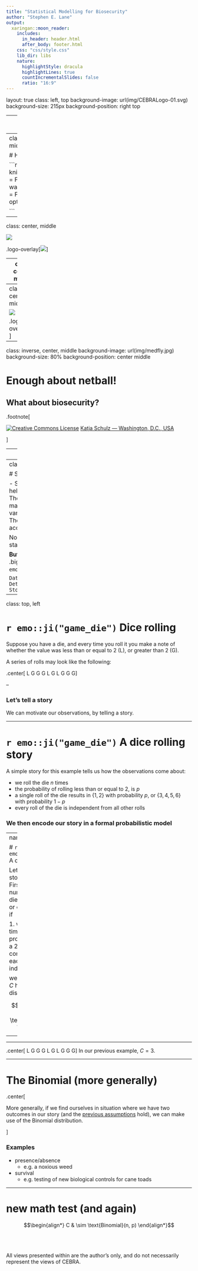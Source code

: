 ```yaml
---
title: "Statistical Modelling for Biosecurity"
author: "Stephen E. Lane"
output:
  xaringan::moon_reader:
    includes:
      in_header: header.html
      after_body: footer.html
    css: "css/style.css"
    lib_dir: libs
    nature:
      highlightStyle: dracula
      highlightLines: true
      countIncrementalSlides: false
      ratio: "16:9"
---
```

layout: true
class: left, top
background-image: url(img/CEBRALogo-01.svg)
background-size: 215px
background-position: right top

---
class: center, middle
background-image: 

![](img/CEBRALogo-01.svg)

.bigr[[http://cebra.unimelb.edu.au/](http://cebra.unimelb.edu.au/)]

<!-- Time-stamp: <2017-09-04 07:25:42 (slane)> -->

---
class: inverse, center, middle
background-image: 

# Here we go!

```r
library(dplyr)
knitr::opts_chunk$set(cache = FALSE, error = FALSE, warning = FALSE,
                      message = FALSE, echo = TRUE)
options(digits = 2)

```

---
class: center, middle

![](img/abilities-vixens-lightning.png)

.logo-overlay[![](img/CEBRALogo-01.svg)]

---
class: center, middle

![](img/score-diff-all.png)

.logo-overlay[![](img/CEBRALogo-01.svg)]

---
class: center, middle

![](img/finals-pred-diffs.png)

.logo-overlay[![](img/CEBRALogo-01.svg)]

---
class: inverse, center, middle
background-image: url(img/medfly.jpg)
background-size: 80%
background-position: center middle

# Enough about netball!

## What about biosecurity?

.footnote[

<a rel="license" href="https://creativecommons.org/licenses/by/2.0/"><img alt="Creative Commons License" style="border-width:0" src="https://i.creativecommons.org/l/by/2.0/80x15.png" /></a> [Katja Schulz &mdash; Washington, D.C., USA](https://www.flickr.com/photos/treegrow/8543655858/)

]

---
class: top, left

# Models

- We all use models
- Models demand assumptions
- Assumptions should be checked
- Deviations should be accommodated

---
class: top, left

# Statistical models

- Statistical models help account for:
    - The assumptions we make;
    - The variations we see;
    - The deviations we accommodate.

Not everyone uses statistical models

**But they should!**  .bigr[`r emo::ji("thinking")`]

`Data = Deterministic + Stochastic`

---
class: top, left

# `r emo::ji("game_die")` Dice rolling

Suppose you have a die, and every time you roll it you make a note of whether the value was less than or equal to 2 (L), or greater than 2 (G).

A series of rolls may look like the following:

.center[
L  G  G  G  L  G  L  G  G  G
]

--

### Let's tell a story

We can motivate our observations, by telling a story.

---

# `r emo::ji("game_die")` A dice rolling story

A simple story for this example tells us how the observations come about:

- we roll the die $n$ times
- the probability of rolling less than or equal to 2, is $p$
- a single roll of the die results in $\{1, 2\}$ with probability $p$, or $\{3, 4, 5, 6\}$ with probability $1-p$
- every roll of the die is independent from all other rolls

### We then encode our story in a formal probabilistic model

---
name: dice-model

# `r emo::ji("game_die")` A dice rolling model

Let's translate our story into a model. First, let $C$ be the number of times the die shows less than or equal to 2. Then, if

1. we roll the die $n$ times;
2. the probability of rolling a 2 or less is a constant, $p$; and
3. each of the rolls is independent

we may assume that $C$ has a Binomial distribution:

$$\begin{align*}
C & \sim \text{Binomial}(n, p)
\end{align*}$$

--

<hr>
.center[
L  G  G  G  L  G  L  G  G  G
]
In our previous example, $C=3$.

---

# The Binomial (more generally)

.center[

More generally, if we find ourselves in situation where we have two outcomes in our story (and the [previous assumptions](#dice-model) hold), we can make use of the Binomial distribution.

]

### Examples

- presence/absence
    - e.g. a noxious weed
- survival
    - e.g. testing of new biological controls for cane toads

---

# new math test (and again)

$$\begin{align*}
C & \sim \text{Binomial}(n, p)
\end{align*}$$

<p>
  <br><br><br>
  All views presented within are the author's only, and do not necessarily represent the views of CEBRA.
  <br><br>
</p>
